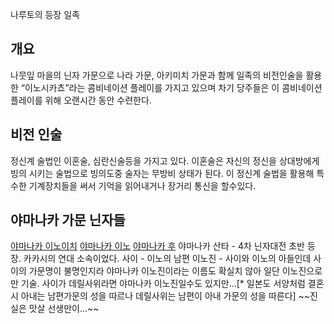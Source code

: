 나루토의 등장 일족

== 개요 ==
나뭇잎 마을의 닌자 가문으로 나라 가문, 아키미치 가문과 함께 일족의 비전인술을 활용한 “이노시카쵸”라는 콤비네이션 플레이를 가지고 있으며 차기 당주들은 이 콤비네이션플레이를 위해 오랜시간 동안 수련한다.

== 비전 인술 ==
정신계 술법인 이혼술, 심란신술등을 가지고 있다. 이혼술은 자신의 정신을 상대방에게 빙의 시키는 술법으로 빙의도중 술자는 무방비 상태가 된다. 이 정신계 술법을 활용해 특수한 기계장치들을 써서 기억을 읽어내거나 장거리 통신을 할수있다.

== 야마나카 가문 닌자들 ==
[[야마나카 이노이치]]
[[야마나카 이노]]
[[야마나카 후]]
야마나카 산타 - 4차 닌자대전 초반 등장. 카카시의 연대 소속이었다.
사이 - 이노의 남편
이노진 - 사이와 이노의 아들인데 사이의 가문명이 불명인지라 야마나카 이노진이라는 이름도 확실치 않아 일단 이노진으로만 기술. 사이가 데릴사위라면 야마나카 이노진일수도 있지만...[* 일본도 서양처럼 결혼시 아내는 남편가문의 성을 따르나 데릴사위는 남편이 아내 가문의 성을 따른다] ~~진실은 맛살 선생만이...~~
